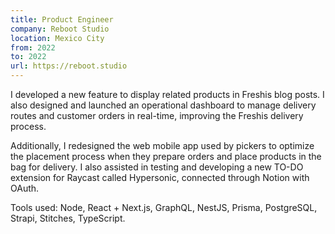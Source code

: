 ```yaml
---
title: Product Engineer
company: Reboot Studio
location: Mexico City
from: 2022
to: 2022
url: https://reboot.studio
---
```


I developed a new feature to display related products in Freshis blog posts. I also designed and launched an operational dashboard to manage delivery routes and customer orders in real-time, improving the Freshis delivery process.

Additionally, I redesigned the web mobile app used by pickers to optimize the placement process when they prepare orders and place products in the bag for delivery. I also assisted in testing and developing a new TO-DO extension for Raycast called Hypersonic, connected through Notion with OAuth.

Tools used: Node, React + Next.js, GraphQL, NestJS, Prisma, PostgreSQL, Strapi, Stitches, TypeScript.
